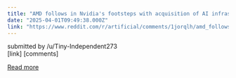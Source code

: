 ```yaml
---
title: "AMD follows in Nvidia's footsteps with acquisition of AI infrastructure company"
date: "2025-04-01T09:49:38.000Z"
link: "https://www.reddit.com/r/artificial/comments/1jorqlh/amd_follows_in_nvidias_footsteps_with_acquisition/"
---
```


submitted by    /u/Tiny-Independent273  
 [link]   [comments]

[Read more](https://www.reddit.com/r/artificial/comments/1jorqlh/amd_follows_in_nvidias_footsteps_with_acquisition/)
